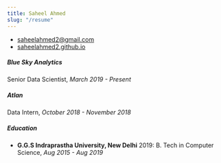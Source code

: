 ```yaml
---
title: Saheel Ahmed
slug: "/resume"
---
```


- [saheelahmed2@gmail.com](mailto:saheelahmed2@gmail.com)
- [saheelahmed2.github.io](https://saheelahmed2.github.io)

##### Blue Sky Analytics

Senior Data Scientist, _March 2019 - Present_

##### Atlan

Data Intern, _October 2018 - November 2018_

##### Education

- **G.G.S Indraprastha University, New Delhi** 2019: B. Tech in Computer Science, _Aug 2015 - Aug 2019_